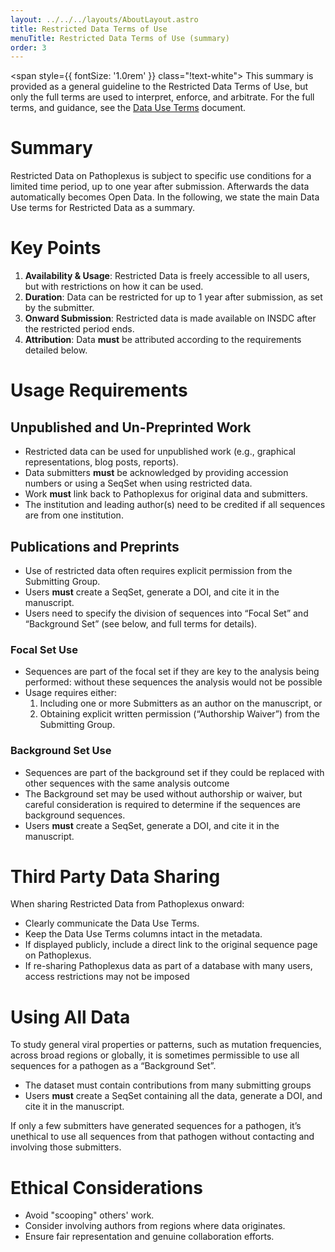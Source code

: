 ```yaml
---
layout: ../../../layouts/AboutLayout.astro
title: Restricted Data Terms of Use
menuTitle: Restricted Data Terms of Use (summary)
order: 3
---
```


<div class="bg-primary-500 !text-white p-3 my-4 rounded-lg max-w-md mx-auto box text-sm">

<span style={{ fontSize: '1.0rem' }} class="!text-white">
<MaterialSymbolsInfoOutline />
</span>
This summary is provided as a general guideline to the Restricted Data Terms of Use, but only the full terms are used to interpret, enforce, and arbitrate. For the full terms, and guidance, see the
<a href="/about/terms-of-use/data-use-terms" class="!text-white">Data Use Terms</a> document.
</div>

# Summary
Restricted Data on Pathoplexus is subject to specific use conditions for a limited time period, up to one year after submission. Afterwards the data automatically becomes Open Data. In the following, we state the main Data Use terms for Restricted Data as a summary.

# Key Points
1. **Availability & Usage**: Restricted Data is freely accessible to all users, but with restrictions on how it can be used.
2. **Duration**: Data can be restricted for up to 1 year after submission, as set by the submitter.
3. **Onward Submission**: Restricted data is made available on INSDC after the restricted period ends.
4. **Attribution**: Data **must** be attributed according to the requirements detailed below.

# Usage Requirements

## Unpublished and Un-Preprinted Work
- Restricted data can be used for unpublished work (e.g., graphical representations, blog posts, reports).
- Data submitters **must** be acknowledged by providing accession numbers or using a SeqSet when using restricted data.
- Work **must** link back to Pathoplexus for original data and submitters.
- The institution and leading author(s) need to be credited if all sequences are from one institution.

## Publications and Preprints
- Use of restricted data often requires explicit permission from the Submitting Group.
- Users **must** create a SeqSet, generate a DOI, and cite it in the manuscript.
- Users need to specify the division of sequences into “Focal Set” and “Background Set” (see below, and full terms for details).

### Focal Set Use
- Sequences are part of the focal set if they are key to the analysis being performed: without these sequences the analysis would not be possible
- Usage requires either:
  1. Including one or more Submitters as an author on the manuscript, or
  2. Obtaining explicit written permission (“Authorship Waiver”) from the Submitting Group.

### Background Set Use
- Sequences are part of the background set if they could be replaced with other sequences with the same analysis outcome
- The Background set may be used without authorship or waiver, but careful consideration is required to determine if the sequences are background sequences.
- Users **must** create a SeqSet, generate a DOI, and cite it in the manuscript.

# Third Party Data Sharing
When sharing Restricted Data from Pathoplexus onward:
- Clearly communicate the Data Use Terms.
- Keep the Data Use Terms columns intact in the metadata.
- If displayed publicly, include a direct link to the original sequence page on Pathoplexus.
- If re-sharing Pathoplexus data as part of a database with many users, access restrictions may not be imposed

# Using All Data
To study general viral properties or patterns, such as mutation frequencies, across broad regions or globally, it is sometimes permissible to use all sequences for a pathogen as a “Background Set”.

- The dataset must contain contributions from many submitting groups
- Users **must** create a SeqSet containing all the data, generate a DOI, and cite it in the manuscript.

If only a few submitters have generated sequences for a pathogen, it’s unethical to use all sequences from that pathogen without contacting and involving those submitters.

# Ethical Considerations
- Avoid "scooping" others' work.
- Consider involving authors from regions where data originates.
- Ensure fair representation and genuine collaboration efforts.
